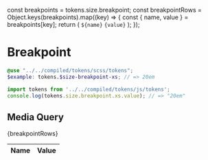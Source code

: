 const breakpoints = tokens.size.breakpoint;
const breakpointRows = Object.keys(breakpoints).map((key) => {
  const { name, value } = breakpoints[key];
  return (
    <tr key={name}>
      <td>
        <code>${name}</code>
      </td>
      <td>
        <code>{value}</code>
      </td>
    </tr>
  );
});

<Meta title="Design/Tokens/Breakpoint" />

# Breakpoint

```scss
@use "../../compiled/tokens/scss/tokens";
$example: tokens.$size-breakpoint-xs; // => 20em
```

```javascript
import tokens from '../../compiled/tokens/js/tokens';
console.log(tokens.size.breakpoint.xs.value); // => "20em"
```

## Media Query

<table>
  <thead>
    <tr>
      <th>Name</th>
      <th>Value</th>
    </tr>
  </thead>
  <tbody>{breakpointRows}</tbody>
</table>
